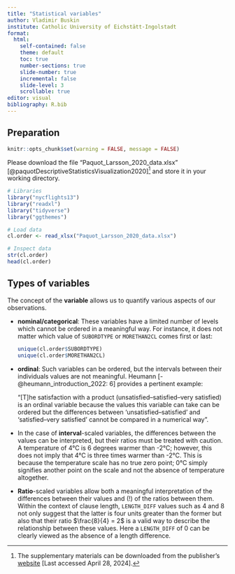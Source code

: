 ```yaml
---
title: "Statistical variables"
author: Vladimir Buskin
institute: Catholic University of Eichstätt-Ingolstadt
format:
  html:
    self-contained: false
    theme: default
    toc: true
    number-sections: true
    slide-number: true
    incremental: false
    slide-level: 3
    scrollable: true
editor: visual
bibliography: R.bib
---
```


## Preparation

```r
knitr::opts_chunk$set(warning = FALSE, message = FALSE)
```

Please download the file "Paquot_Larsson_2020_data.xlsx"
[@paquotDescriptiveStatisticsVisualization2020][^variables-1] and store
it in your working directory.

[^variables-1]: The supplementary materials can be downloaded from the
    publisher's
    [website](https://link.springer.com/chapter/10.1007/978-3-030-46216-1_17)
    \[Last accessed April 28, 2024\].

```r
# Libraries
library("nycflights13")
library("readxl")
library("tidyverse")
library("ggthemes")

# Load data
cl.order <- read_xlsx("Paquot_Larsson_2020_data.xlsx")

# Inspect data
str(cl.order)
head(cl.order)

```

## Types of variables

The concept of the **variable** allows us to quantify various aspects of
our observations.

-   **nominal/categorical**: These variables have a limited number of
    levels which cannot be ordered in a meaningful way. For instance, it
    does not matter which value of `SUBORDTYPE` or `MORETHAN2CL` comes
    first or last:

    ```r
    unique(cl.order$SUBORDTYPE)
    unique(cl.order$MORETHAN2CL)
    ```

-   **ordinal**: Such variables can be ordered, but the intervals
    between their individuals values are not meaningful. Heumann
    [-@heumann_introduction_2022: 6] provides a pertinent example:

    "\[T\]he satisfaction with a product (unsatisfied–satisfied–very
    satisfied) is an ordinal variable because the values this variable
    can take can be ordered but the differences between
    'unsatisfied–satisfied' and 'satisfied–very satisfied' cannot be
    compared in a numerical way".

-   In the case of **interval**-scaled variables, the differences
    between the values can be interpreted, but their ratios must be
    treated with caution. A temperature of 4°C is 6 degrees warmer than
    -2°C; however, this does not imply that 4°C is three times warmer
    than -2°C. This is because the temperature scale has no true zero
    point; 0°C simply signifies another point on the scale and not the
    absence of temperature altogether.

-   **Ratio**-scaled variables allow both a meaningful interpretation of
    the differences between their values and (!) of the ratios between
    them. Within the context of clause length, `LENGTH_DIFF` values such
    as 4 and 8 not only suggest that the latter is four units greater
    than the former but also that their ratio $\frac{8}{4} = 2$ is a
    valid way to describe the relationship between these values. Here a
    `LENGTH_DIFF` of 0 can be clearly viewed as the absence of a length
    difference.

